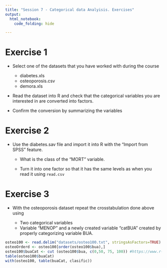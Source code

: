 ```yaml
---
title: "Session 7 - Categorical data Analyisis. Exercises"
output:
  html_notebook:
    code_folding: hide

---
```


# Exercise 1

- Select one of the datasets that you have worked with during the course
    - diabetes.xls
    - osteoporosis.csv
    - demora.xls
    
 - Read the dataset into R and check that the categorical variables you are interested in are converted into factors.
 
 - Confirm the conversion by summarizing the variables
 
 
# Exercise 2
 
- Use the diabetes.sav file and import it into R with the "Import from SPSS" feature.

  - What is the class of the "MORT" variable.
  
  - Turn it into one factor so that it has the same levels as when you read it using `read.csv`
  
  
# Exercise 3

- With the osteoporosis dataset repeat the crosstabulation done above using 

  - Two categorical variables
  - Variable "MENOP" and a newly created variable "catBUA" created by properly categorizing variable BUA.
  
```r
osteo100 <- read.delim("datasets/osteo100.txt", stringsAsFactors=TRUE)
osteoOrderd <- osteo100[order(osteo100$bua),]
osteo100$buaCat <- cut (osteo100$bua, c(0,50, 75, 100)) #https://www.r-bloggers.com/2012/09/from-continuous-to-categorical/
table(osteo100$buaCat)
with(osteo100, table(buaCat, clasific))
```

 

  